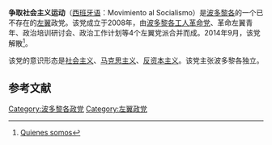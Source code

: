 '''争取社会主义运动'''（[[西班牙语|西班牙语]]：Movimiento al Socialismo）是[[波多黎各|波多黎各]]的一个已不存在的[[左翼|左翼]]政党。该党成立于2008年，由[[波多黎各工人革命党|波多黎各工人革命党]]、革命左翼青年、政治培训研讨会、政治工作计划等4个左翼党派合并而成。2014年9月，该党解散<ref>[https://democraciasocialista.net/sobre-la-ds/ Quienes somos]</ref>。

该党的意识形态是[[社会主义|社会主义]]、[[马克思主义|马克思主义]]、[[反资本主义|反资本主义]]。该党主张波多黎各独立。

== 参考文献 ==
{{reflist}}

[[Category:波多黎各政党|Category:波多黎各政党]]
[[Category:左翼政党|Category:左翼政党]]